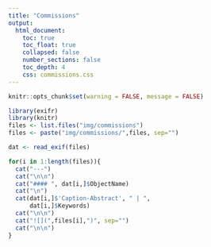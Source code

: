 ```yaml
---
title: "Commissions"
output: 
  html_document:
    toc: true
    toc_float: true
    collapsed: false
    number_sections: false
    toc_depth: 4
    css: commissions.css
---
```


```r
knitr::opts_chunk$set(warning = FALSE, message = FALSE)
```


```r
library(exifr)
library(knitr)
files <- list.files("img/commissions")
files <- paste("img/commissions/",files, sep="")

dat <- read_exif(files)

for(i in 1:length(files)){
  cat("---")
  cat("\n\n")
  cat("#### ", dat[i,]$ObjectName)
  cat("\n")
  cat(dat[i,]$'Caption-Abstract', " | ",
      dat[i,]$Keywords)
  cat("\n\n")
  cat("![](",files[i],")", sep="")
  cat("\n\n")
}
```




